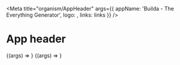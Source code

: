 


<Meta
  title="organism/AppHeader"
  args={{
    appName: 'Builda - The Everything Generator',
    logo: <Logo />,
    links: links
  }}
/>

# App header

<Description of={AppHeader} />

<Canvas withSource="open" withToolbar>
  <Story name="Logged out">{(args) => <AppHeader {...args} />}</Story>
</Canvas>

<Canvas withToolbar>
  <Story name="Logged in">
    {(args) => <AppHeader {...args} user={users[0]} />}
  </Story>
</Canvas>
